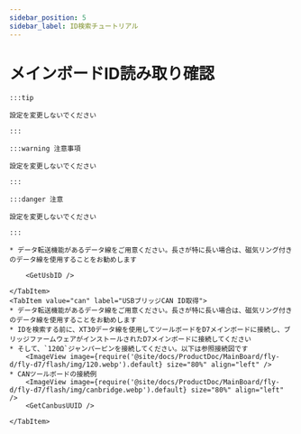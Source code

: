 ```yaml
---
sidebar_position: 5
sidebar_label: ID検索チュートリアル
---
```





# メインボードID読み取り確認

    :::tip

    設定を変更しないでください

    :::

    :::warning 注意事項

    設定を変更しないでください

    :::

    :::danger 注意

    設定を変更しないでください

    :::

<Tabs>
    <TabItem value="usb" label="USB ID取得" default>

    * データ転送機能があるデータ線をご用意ください。長さが特に長い場合は、磁気リング付きのデータ線を使用することをお勧めします

        <GetUsbID />

    </TabItem>
    <TabItem value="can" label="USBブリッジCAN ID取得">
    * データ転送機能があるデータ線をご用意ください。長さが特に長い場合は、磁気リング付きのデータ線を使用することをお勧めします
    * IDを検索する前に、XT30データ線を使用してツールボードをD7メインボードに接続し、ブリッジファームウェアがインストールされたD7メインボードに接続してください
    * そして、`120Ω`ジャンパーピンを接続してください。以下は参照接続図です
        <ImageView image={require('@site/docs/ProductDoc/MainBoard/fly-d/fly-d7/flash/img/120.webp').default} size="80%" align="left" />
    * CANツールボードの接続例
        <ImageView image={require('@site/docs/ProductDoc/MainBoard/fly-d/fly-d7/flash/img/canbridge.webp').default} size="80%" align="left" />   
        <GetCanbusUUID />

    </TabItem>
</Tabs>